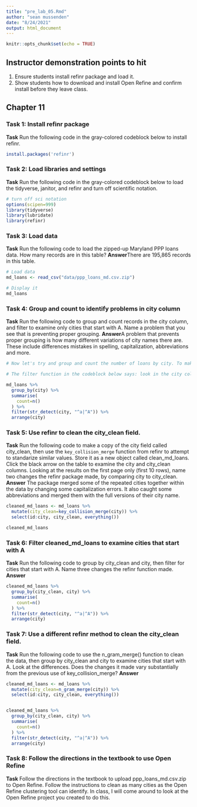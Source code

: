 ```yaml
---
title: "pre_lab_05.Rmd"
author: "sean mussenden"
date: "8/24/2021"
output: html_document
---
```


```r
knitr::opts_chunk$set(echo = TRUE)
```

## Instructor demonstration points to hit
1. Ensure students install refinr package and load it. 
2. Show students how to download and install Open Refine and confirm install before they leave class. 


## Chapter 11

### Task 1: Install refinr package
**Task** Run the following code in the gray-colored codeblock below to install refinr.

```r
install.packages('refinr')
```

### Task 2: Load libraries and settings
**Task** Run the following code in the gray-colored codeblock below to load the tidyverse, janitor, and refinr and  turn off scientific notation.  
```r
# turn off sci notation
options(scipen=999)
library(tidyverse)
library(lubridate)
library(refinr)
```

### Task 3: Load data
**Task** Run the following code to load the zipped-up Maryland PPP loans data. How many records are in this table?
**Answer**There are 195,865 records in this table. 

```r
# Load data
md_loans <- read_csv("data/ppp_loans_md.csv.zip")

# Display it
md_loans

```

### Task 4: Group and count to identify problems in city column
**Task** Run the following code to group and count records in the city column, and filter to examine only cities that start with A. Name a problem that you see that is preventing proper grouping.
**Answer**A problem that prevents proper grouping is how many different variations of city names there are. These include differences mistakes in spelling, capitalization, abbreviations and more. 

```r
# Now let's try and group and count the number of loans by city. To make it a bit more managable, let's use another string function from `stringr` and filter for cities that start with the uppercase "A" or lowercase "a" using the function `str_detect()` with a regular expression.  

# The filter function in the codeblock below says: look in the city column, and pluck out any value that starts with (the "^" symbol means "starts with") a lowercase "a" OR (the vertical "|", called a pipe, means OR) an uppercase "A".  

md_loans %>%
  group_by(city) %>%
  summarise(
    count=n()
  ) %>%
  filter(str_detect(city, "^a|^A")) %>%
  arrange(city)
```

### Task 5: Use refinr to clean the city_clean field. 
**Task** Run the following code to make a copy of the city field called city_clean, then use the `key_collision_merge` function from refinr to attempt to standarize similar values. Store it as a new object called clean_md_loans.  Click the black arrow on the table to examine the city and city_clean columns.  Looking at the results on the first page only (first 10 rows), name two changes the refinr package made, by comparing city to city_clean.
**Answer** The package merged some of the repeated cities together within the data by changing some capitalization errors. It also caught some abbreviations and merged them with the full versions of their city name. 

```r
cleaned_md_loans <- md_loans %>%
  mutate(city_clean=key_collision_merge(city)) %>%
  select(id:city, city_clean, everything())

cleaned_md_loans

```

### Task 6: Filter cleaned_md_loans to examine cities that start with A 
**Task** Run the following code to group by city_clean and city, then filter for cities that start with A. Name three changes the refinr function made.  
**Answer**

```r
cleaned_md_loans %>%
  group_by(city_clean, city) %>%
  summarise(
    count=n()
  ) %>%
  filter(str_detect(city, "^a|^A")) %>%
  arrange(city)
```
### Task 7: Use a different refinr method to clean the city_clean field. 
**Task** Run the following code to use the n_gram_merge() function to clean the data, then group by city_clean and city to examine cities that start with A. Look at the differences. Does the changes it made vary substantially from the previous use of key_collision_merge?
**Answer**

```r
cleaned_md_loans <- md_loans %>%
  mutate(city_clean=n_gram_merge(city)) %>%
  select(id:city, city_clean, everything())


cleaned_md_loans %>%
  group_by(city_clean, city) %>%
  summarise(
    count=n()
  ) %>%
  filter(str_detect(city, "^a|^A")) %>%
  arrange(city)


```
### Task 8: Follow the directions in the textbook to use Open Refine
**Task** Follow the directions in the textbook to upload ppp_loans_md.csv.zip to Open Refine. Follow the instructions to clean as many cities as the Open Refine clustering tool can identify.  In class, I will come around to look at the Open Refine project you created to do this. 
